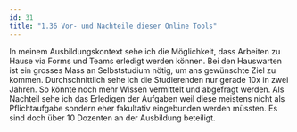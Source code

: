 ```yaml
---
id: 31
title: "1.36 Vor- und Nachteile dieser Online Tools"
---
```


In meinem Ausbildungskontext sehe ich die Möglichkeit, dass Arbeiten zu Hause via Forms und Teams erledigt werden können. 
Bei den Hauswarten ist ein grosses Mass an Selbststudium nötig, um ans gewünschte Ziel zu kommen. Durchschnittlich sehe ich die Studierenden nur gerade 10x in zwei Jahren. So könnte noch mehr Wissen vermittelt und abgefragt werden. Als Nachteil sehe ich das Erledigen der Aufgaben weil diese meistens nicht als Pflichtaufgabe sondern eher fakultativ eingebunden werden müssten. Es sind doch über 10 Dozenten an der Ausbildung beteiligt. 
